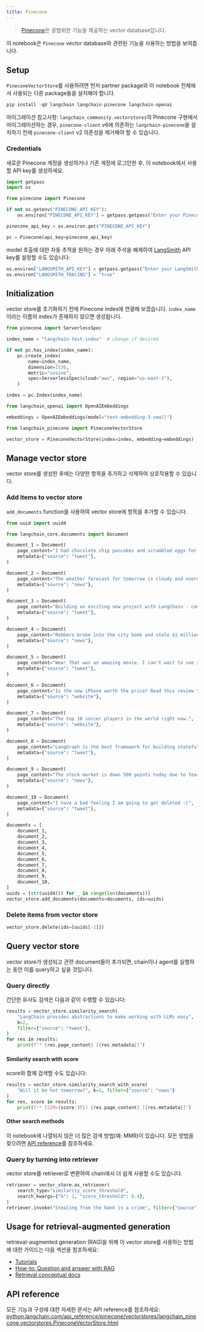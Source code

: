 ```yaml
---
title: Pinecone
---
```


>[Pinecone](https://docs.pinecone.io/docs/overview)은 광범위한 기능을 제공하는 vector database입니다.

이 notebook은 `Pinecone` vector database와 관련된 기능을 사용하는 방법을 보여줍니다.

## Setup

`PineconeVectorStore`를 사용하려면 먼저 partner package와 이 notebook 전체에서 사용되는 다른 package들을 설치해야 합니다.

```python
pip install -qU langchain langchain-pinecone langchain-openai
```

마이그레이션 참고사항: `langchain_community.vectorstores`의 Pinecone 구현에서 마이그레이션하는 경우, `pinecone-client` v6에 의존하는 `langchain-pinecone`을 설치하기 전에 `pinecone-client` v2 의존성을 제거해야 할 수 있습니다.

### Credentials

새로운 Pinecone 계정을 생성하거나 기존 계정에 로그인한 후, 이 notebook에서 사용할 API key를 생성하세요.

```python
import getpass
import os

from pinecone import Pinecone

if not os.getenv("PINECONE_API_KEY"):
    os.environ["PINECONE_API_KEY"] = getpass.getpass("Enter your Pinecone API key: ")

pinecone_api_key = os.environ.get("PINECONE_API_KEY")

pc = Pinecone(api_key=pinecone_api_key)
```

model 호출에 대한 자동 추적을 원하는 경우 아래 주석을 해제하여 [LangSmith](https://docs.smith.langchain.com/) API key를 설정할 수도 있습니다:

```python
os.environ["LANGSMITH_API_KEY"] = getpass.getpass("Enter your LangSmith API key: ")
os.environ["LANGSMITH_TRACING"] = "true"
```

## Initialization

vector store를 초기화하기 전에 Pinecone index에 연결해 보겠습니다. `index_name`이라는 이름의 index가 존재하지 않으면 생성됩니다.

```python
from pinecone import ServerlessSpec

index_name = "langchain-test-index"  # change if desired

if not pc.has_index(index_name):
    pc.create_index(
        name=index_name,
        dimension=1536,
        metric="cosine",
        spec=ServerlessSpec(cloud="aws", region="us-east-1"),
    )

index = pc.Index(index_name)
```

```python
from langchain_openai import OpenAIEmbeddings

embeddings = OpenAIEmbeddings(model="text-embedding-3-small")
```

```python
from langchain_pinecone import PineconeVectorStore

vector_store = PineconeVectorStore(index=index, embedding=embeddings)
```

## Manage vector store

vector store를 생성한 후에는 다양한 항목을 추가하고 삭제하여 상호작용할 수 있습니다.

### Add items to vector store

`add_documents` function을 사용하여 vector store에 항목을 추가할 수 있습니다.

```python
from uuid import uuid4

from langchain_core.documents import Document

document_1 = Document(
    page_content="I had chocolate chip pancakes and scrambled eggs for breakfast this morning.",
    metadata={"source": "tweet"},
)

document_2 = Document(
    page_content="The weather forecast for tomorrow is cloudy and overcast, with a high of 62 degrees.",
    metadata={"source": "news"},
)

document_3 = Document(
    page_content="Building an exciting new project with LangChain - come check it out!",
    metadata={"source": "tweet"},
)

document_4 = Document(
    page_content="Robbers broke into the city bank and stole $1 million in cash.",
    metadata={"source": "news"},
)

document_5 = Document(
    page_content="Wow! That was an amazing movie. I can't wait to see it again.",
    metadata={"source": "tweet"},
)

document_6 = Document(
    page_content="Is the new iPhone worth the price? Read this review to find out.",
    metadata={"source": "website"},
)

document_7 = Document(
    page_content="The top 10 soccer players in the world right now.",
    metadata={"source": "website"},
)

document_8 = Document(
    page_content="LangGraph is the best framework for building stateful, agentic applications!",
    metadata={"source": "tweet"},
)

document_9 = Document(
    page_content="The stock market is down 500 points today due to fears of a recession.",
    metadata={"source": "news"},
)

document_10 = Document(
    page_content="I have a bad feeling I am going to get deleted :(",
    metadata={"source": "tweet"},
)

documents = [
    document_1,
    document_2,
    document_3,
    document_4,
    document_5,
    document_6,
    document_7,
    document_8,
    document_9,
    document_10,
]
uuids = [str(uuid4()) for _ in range(len(documents))]
vector_store.add_documents(documents=documents, ids=uuids)
```

### Delete items from vector store

```python
vector_store.delete(ids=[uuids[-1]])
```

## Query vector store

vector store가 생성되고 관련 document들이 추가되면, chain이나 agent를 실행하는 동안 이를 query하고 싶을 것입니다.

### Query directly

간단한 유사도 검색은 다음과 같이 수행할 수 있습니다:

```python
results = vector_store.similarity_search(
    "LangChain provides abstractions to make working with LLMs easy",
    k=2,
    filter={"source": "tweet"},
)
for res in results:
    print(f"* {res.page_content} [{res.metadata}]")
```

#### Similarity search with score

score와 함께 검색할 수도 있습니다:

```python
results = vector_store.similarity_search_with_score(
    "Will it be hot tomorrow?", k=1, filter={"source": "news"}
)
for res, score in results:
    print(f"* [SIM={score:3f}] {res.page_content} [{res.metadata}]")
```

#### Other search methods

이 notebook에 나열되지 않은 더 많은 검색 방법(예: MMR)이 있습니다. 모든 방법을 찾으려면 [API reference](https://python.langchain.com/api_reference/pinecone/vectorstores/langchain_pinecone.vectorstores.PineconeVectorStore.html)를 참조하세요.

### Query by turning into retriever

vector store를 retriever로 변환하여 chain에서 더 쉽게 사용할 수도 있습니다.

```python
retriever = vector_store.as_retriever(
    search_type="similarity_score_threshold",
    search_kwargs={"k": 1, "score_threshold": 0.4},
)
retriever.invoke("Stealing from the bank is a crime", filter={"source": "news"})
```

## Usage for retrieval-augmented generation

retrieval-augmented generation (RAG)을 위해 이 vector store를 사용하는 방법에 대한 가이드는 다음 섹션을 참조하세요:

- [Tutorials](/oss/langchain/rag)
- [How-to: Question and answer with RAG](https://python.langchain.com/docs/how_to/#qa-with-rag)
- [Retrieval conceptual docs](https://python.langchain.com/docs/concepts/retrieval)

## API reference

모든 기능과 구성에 대한 자세한 문서는 API reference를 참조하세요: [python.langchain.com/api_reference/pinecone/vectorstores/langchain_pinecone.vectorstores.PineconeVectorStore.html](https://python.langchain.com/api_reference/pinecone/vectorstores/langchain_pinecone.vectorstores.PineconeVectorStore.html)